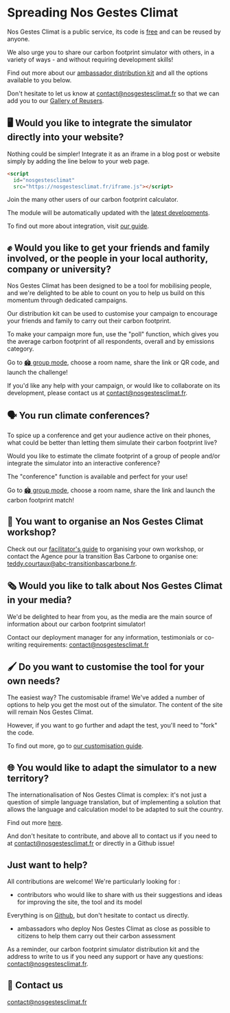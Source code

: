 # Spreading Nos Gestes Climat

Nos Gestes Climat is a public service, its code is <a href="/documentation">free</a> and can be reused by anyone.

We also urge you to share our carbon footprint simulator with others, in a variety of ways - and without requiring development skills!

Find out more about our <a href="/NGC_Kit.diffusion.zip">ambassador distribution kit</a> and all the options available to you below.

Don't hesitate to let us know at <a href="mailto:contact@nosgestesclimat.fr">contact@nosgestesclimat.fr</a> so that we can add you to our <a href="/ambassadeurs">Gallery of Reusers</a>.

## 🖥️ Would you like to integrate the simulator directly into your website?

Nothing could be simpler! Integrate it as an iframe in a blog post or website simply by adding the line below to your web page.

```html
<script
  id="nosgestesclimat"
  src="https://nosgestesclimat.fr/iframe.js"></script>
```

Join the many other users of our carbon footprint calculator.

The module will be automatically updated with the <a href="/nouveaut%C3%A9s">latest developments</a>.

To find out more about integration, visit <a href="https://accelerateur-transition-ecologique-ademe.notion.site/Int-grer-Nos-Gestes-Climat-en-iframe-abdeb175baf84143922006964d80348c">our guide</a>.

## ✊ Would you like to get your friends and family involved, or the people in your local authority, company or university?

Nos Gestes Climat has been designed to be a tool for mobilising people, and we're delighted to be able to count on you to help us build on this momentum through dedicated campaigns.

Our distribution kit can be used to customise your campaign to encourage your friends and family to carry out their carbon footprint.

To make your campaign more fun, use the "poll" function, which gives you the average carbon footprint of all respondents, overall and by emissions category.

Go to <a href="https://sondages.nosgestesclimat.fr">🏟️ group mode</a>, choose a room name, share the link or QR code, and launch the challenge!

If you'd like any help with your campaign, or would like to collaborate on its development, please contact us at <a href="mailto:contact@nosgestesclimat.fr">contact@nosgestesclimat.fr.</a>

## 🗣️ You run climate conferences?

To spice up a conference and get your audience active on their phones, what could be better than letting them simulate their carbon footprint live?

Would you like to estimate the climate footprint of a group of people and/or integrate the simulator into an interactive conference?

The "conference" function is available and perfect for your use!

Go to <a href="https://sondages.nosgestesclimat.fr">🏟️ group mode</a>, choose a room name, share the link and launch the carbon footprint match!

## 👥 You want to organise an Nos Gestes Climat workshop?

Check out our <a href="/guide?lang=fr">facilitator's guide</a> to organising your own workshop, or contact the Agence pour la transition Bas Carbone to organise one: <a href="mailto:teddy.courtaux@abc-transitionbascarbone.fr">teddy.courtaux@abc-transitionbascarbone.fr</a>.

## 🗞️ Would you like to talk about Nos Gestes Climat in your media?

We'd be delighted to hear from you, as the media are the main source of information about our carbon footprint simulator!

Contact our deployment manager for any information, testimonials or co-writing requirements: <a href="mailto:contact@nosgestesclimat.fr">contact@nosgestesclimat.fr</a>

## 🖌️ Do you want to customise the tool for your own needs?

The easiest way? The customisable iframe! We've added a number of options to help you get the most out of the simulator. The content of the site will remain Nos Gestes Climat.

However, if you want to go further and adapt the test, you'll need to "fork" the code.

To find out more, go to <a href="https://accelerateur-transition-ecologique-ademe.notion.site/Personnaliser-Nos-Gestes-Climat-87f3e91110f8460f8089a4f15c870d6b">our customisation guide</a>.

## 🌐 You would like to adapt the simulator to a new territory?

The internationalisation of Nos Gestes Climat is complex: it's not just a question of simple language translation, but of implementing a solution that allows the language and calculation model to be adapted to suit the country.

Find out more <a href="https://accelerateur-transition-ecologique-ademe.notion.site/Ajouter-une-nouvelle-r-gion-f7e3a09a975d423f826ae654a788f8ba">here</a>.

And don't hesitate to contribute, and above all to contact us if you need to at <a href="mailto:contact@nosgestesclimat.fr">contact@nosgestesclimat.fr</a> or directly in a Github issue!

## Just want to help?

All contributions are welcome! We're particularly looking for :

- contributors who would like to share with us their suggestions and ideas for improving the site, the tool and its model

Everything is on <a href="https://github.com/incubateur-ademe/?q=nosgestesclimat">Github</a>, but don't hesitate to contact us directly.

- ambassadors who deploy Nos Gestes Climat as close as possible to citizens to help them carry out their carbon assessment

As a reminder, our carbon footprint simulator distribution kit and the address to write to us if you need any support or have any questions: <a href="mailto:contact@nosgestesclimat.fr">contact@nosgestesclimat.fr</a>.

## 💌 Contact us

<a href="mailto:contact@nosgestesclimat.fr">contact@nosgestesclimat.fr</a>
